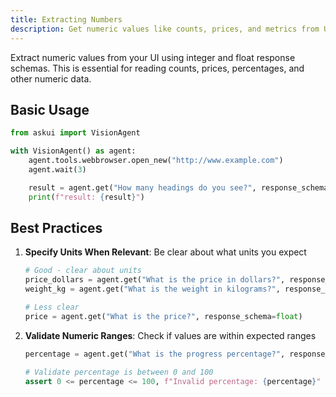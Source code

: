 ```yaml
---
title: Extracting Numbers
description: Get numeric values like counts, prices, and metrics from UI
---
```


Extract numeric values from your UI using integer and float response schemas. This is essential for reading counts, prices, percentages, and other numeric data.

## Basic Usage

```python
from askui import VisionAgent

with VisionAgent() as agent:
    agent.tools.webbrowser.open_new("http://www.example.com")
    agent.wait(3)

    result = agent.get("How many headings do you see?", response_schema=int)
    print(f"result: {result}")
```

## Best Practices

1. **Specify Units When Relevant**: Be clear about what units you expect
   ```python
   # Good - clear about units
   price_dollars = agent.get("What is the price in dollars?", response_schema=float)
   weight_kg = agent.get("What is the weight in kilograms?", response_schema=float)
   
   # Less clear
   price = agent.get("What is the price?", response_schema=float)
   ```

2. **Validate Numeric Ranges**: Check if values are within expected ranges
   ```python
   percentage = agent.get("What is the progress percentage?", response_schema=float)
   
   # Validate percentage is between 0 and 100
   assert 0 <= percentage <= 100, f"Invalid percentage: {percentage}"
   ```